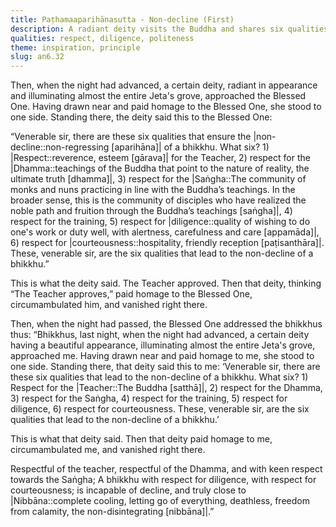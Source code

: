```yaml
---
title: Paṭhamaaparihānasutta - Non-decline (First)
description: A radiant deity visits the Buddha and shares six qualities that ensure the non-decline of a bhikkhu - 1) respect for the Teacher, 2) the Dhamma, 3) the Saṅgha, 4) the training, 5) diligence, and 6) courteousness. The Buddha affirms these qualities as supportive of progress toward Nibbāna.
qualities: respect, diligence, politeness
theme: inspiration, principle
slug: an6.32
---
```


Then, when the night had advanced, a certain deity, radiant in appearance and illuminating almost the entire Jeta's grove, approached the Blessed One. Having drawn near and paid homage to the Blessed One, she stood to one side. Standing there, the deity said this to the Blessed One:

“Venerable sir, there are these six qualities that ensure the |non-decline::non-regressing [aparihāna]| of a bhikkhu. What six? 1) |Respect::reverence, esteem [gārava]| for the Teacher, 2) respect for the |Dhamma::teachings of the Buddha that point to the nature of reality, the ultimate truth [dhamma]|, 3) respect for the |Saṅgha::The community of monks and nuns practicing in line with the Buddha’s teachings. In the broader sense, this is the community of disciples who have realized the noble path and fruition through the Buddha’s teachings [saṅgha]|, 4) respect for the training, 5) respect for |diligence::quality of wishing to do one's work or duty well, with alertness, carefulness and care [appamāda]|, 6) respect for |courteousness::hospitality, friendly reception [paṭisanthāra]|. These, venerable sir, are the six qualities that lead to the non-decline of a bhikkhu.”

This is what the deity said. The Teacher approved. Then that deity, thinking “The Teacher approves,” paid homage to the Blessed One, circumambulated him, and vanished right there.

Then, when the night had passed, the Blessed One addressed the bhikkhus thus: “Bhikkhus, last night, when the night had advanced, a certain deity having a beautiful appearance, illuminating almost the entire Jeta's grove, approached me. Having drawn near and paid homage to me, she stood to one side. Standing there, that deity said this to me: ‘Venerable sir, there are these six qualities that lead to the non-decline of a bhikkhu. What six? 1) Respect for the |Teacher::The Buddha [satthā]|, 2) respect for the Dhamma, 3) respect for the Saṅgha, 4) respect for the training, 5) respect for diligence, 6) respect for courteousness. These, venerable sir, are the six qualities that lead to the non-decline of a bhikkhu.’

This is what that deity said. Then that deity paid homage to me, circumambulated me, and vanished right there.

Respectful of the teacher, respectful of the Dhamma,
and with keen respect towards the Saṅgha;
A bhikkhu with respect for diligence,
with respect for courteousness;
is incapable of decline,
and truly close to |Nibbāna::complete cooling, letting go of everything, deathless, freedom from calamity, the non-disintegrating [nibbāna]|.”